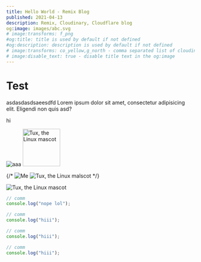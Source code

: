 ```yaml
---
title: Hello World - Remix Blog
published: 2021-04-13
description: Remix, Cloudinary, Cloudflare blog
og:image: images/abc.svg
# image:transforms: f_png
#og:title: title is used by default if not defined
#og:description: description is used by default if not defined
# image:transforms: co_yellow,g_north - comma separated list of cloudinary transforms
# image:disable_text: true - disable title text in the og:image
---
```


# Test

asdasdasdsaeesdfd
Lorem ipsum dolor sit amet, consectetur adipisicing elit. Eligendi non quis
asd?

<Test/>
hi

 ![aaa](images/abc.svg)
 <img src='images/abc.svg' alt="Tux, the Linux mascot" height="100" width="100" />

{/* ![Me](h_800,w_800/images/test.jpg)
 ![Tux, the Linux malscot](images/abc.svg) */}

<img src="h_800,w_800/b_rgb:FEB61FC2,co_yellow,l_text:Arial_100:oooo by Cloudinary/images/test.jpg" alt="Tux, the Linux mascot" />

```ts
// comm
console.log("nope lol");
```
```ts
// comm
console.log("hiii");
```
```ts
// comm
console.log("hiii");
```
```ts
// comm
console.log("hiii");
```